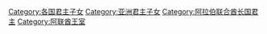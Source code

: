[[Category:各国君主子女|Category:各国君主子女]]
[[Category:亚洲君主子女|Category:亚洲君主子女]]
[[Category:阿拉伯联合酋长国君主|Category:阿拉伯联合酋长国君主]]
[[Category:阿联酋王室|Category:阿联酋王室]]